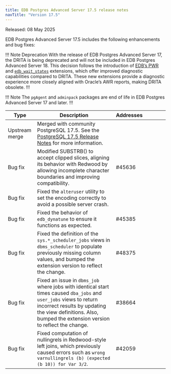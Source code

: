 ```yaml
---
title: EDB Postgres Advanced Server 17.5 release notes
navTitle: "Version 17.5"
---
```


Released: 08 May 2025

EDB Postgres Advanced Server 17.5 includes the following enhancements and bug fixes:

!!! Note Deprecation
With the release of EDB Postgres Advanced Server 17, the DRITA is being deprecated and will not be included in EDB Postgres Advanced Server 18. This decision follows the introduction of [EDB’s PWR](/pwr/latest/) and [`edb_wait_states`](/pg_extensions/wait_states/) extensions, which offer improved diagnostic capabilities compared to DRITA. These new extensions provide a diagnostic experience more closely aligned with Oracle’s AWR reports, making DRITA obsolete.
!!!

!!! Note 
The `pgAgent` and `adminpack` packages are end of life in EDB Postgres Advanced Server 17 and later.
!!!

| Type           | Description                                                                                                                                                                                                                        | Addresses&nbsp;&nbsp;&nbsp;&nbsp;&nbsp;&nbsp;&nbsp;&nbsp;&nbsp;&nbsp;&nbsp;&nbsp;&nbsp;&nbsp;&nbsp; |
|----------------|------------------------------------------------------------------------------------------------------------------------------------------------------------------------------------------------------------------------------------|-----------------------------------------------------------------------------------------------------|
| Upstream merge | Merged with community PostgreSQL 17.5. See the [PostgreSQL 17.5 Release Notes](https://www.postgresql.org/docs/release/17.5/) for more information.                                                                                |                                                                                                     |
| Bug&nbsp;fix   | Modified SUBSTRB() to accept clipped slices, aligning its behavior with Redwood by allowing incomplete character boundaries and improving compatibility.                                                                           | #45636                                                                                              |
| Bug&nbsp;fix   | Fixed the `alteruser` utility to set the encoding correctly to avoid a possible server crash.                                                                                                                                      |                                                                                                     |
| Bug&nbsp;fix   | Fixed the behavior of `edb_dynatune` to ensure it functions as expected.                                                                                                                                                           | #45385                                                                                              |
| Bug&nbsp;fix   | Fixed the definition of the `sys.*_scheduler_jobs` views in `dbms_scheduler` to populate previously missing column values, and bumped the extension version to reflect the change.                                                 | #48375                                                                                              |
| Bug&nbsp;fix   | Fixed an issue in `dbms_job` where jobs with identical start times caused `dba_jobs` and `user_jobs` views to return incorrect results by updating the view definitions. Also, bumped the extension version to reflect the change. | #38664                                                                                              |
| Bug&nbsp;fix   | Fixed computation of nullingrels in Redwood-style left joins, which previously caused errors such as `wrong varnullingrels (b) (expected (b 10)) for Var 3/2`.                                                                     | #42059                                                                                              |